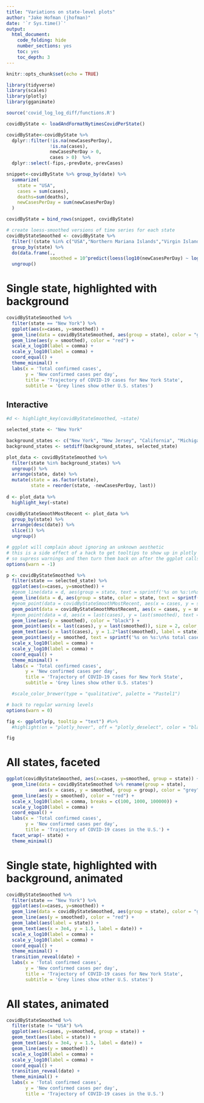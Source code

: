 ```yaml
---
title: "Variations on state-level plots"
author: "Jake Hofman (jhofman)"
date: '`r Sys.time()`'
output:
  html_document:
    code_folding: hide
    number_sections: yes
    toc: yes
    toc_depth: 3
---
```


```r
knitr::opts_chunk$set(echo = TRUE)
```

```r
library(tidyverse)
library(scales)
library(plotly)
library(gganimate)

source('covid_log_log_diff/functions.R')
```

```r
covidByState <- loadAndFormatNytimesCovidPerState()

covidByState<-covidByState %>% 
  dplyr::filter(!is.na(newCasesPerDay), 
                !is.na(cases), 
                newCasesPerDay > 0, 
                cases > 0)  %>%
  dplyr::select(-fips,-prevDate,-prevCases)

snippet<-covidByState %>% group_by(date) %>% 
  summarize(
    state = "USA",
    cases = sum(cases),
    deaths=sum(deaths),
    newCasesPerDay = sum(newCasesPerDay)
  )

covidByState = bind_rows(snippet, covidByState)

# create loess-smoothed versions of time series for each state
covidByStateSmoothed <- covidByState %>%
  filter(!(state %in% c("USA","Northern Mariana Islands","Virgin Islands","Guam"))) %>%
  group_by(state) %>%
  do(data.frame(.,
                smoothed = 10^predict(loess(log10(newCasesPerDay) ~ log10(cases), data = .), .))) %>%
  ungroup()
```

# Single state, highlighted with background
```r
covidByStateSmoothed %>%
  filter(state == "New York") %>%
  ggplot(aes(x=cases, y=smoothed)) +
  geom_line(data = covidByStateSmoothed, aes(group = state), color = "grey") +
  geom_line(aes(y = smoothed), color = "red") +
  scale_x_log10(label = comma) + 
  scale_y_log10(label = comma) +
  coord_equal() +
  theme_minimal() +
  labs(x = 'Total confirmed cases',
       y = 'New confirmed cases per day',
       title = 'Trajectory of COVID-19 cases for New York State',
       subtitle = 'Grey lines show other U.S. states')
```

## Interactive

```r

#d <- highlight_key(covidByStateSmoothed, ~state)

selected_state <- "New York"

background_states <- c("New York", "New Jersey", "California", "Michigan", "Louisiana", "Florida", "Massachusetts", "Illinois", "Pennsylvania", "Washington")
background_states <- setdiff(background_states, selected_state)

plot_data <- covidByStateSmoothed %>%
  filter(state %in% background_states) %>%
  ungroup() %>%
  arrange(state, date) %>%
  mutate(state = as.factor(state),
         state = reorder(state, -newCasesPerDay, last))
  
d <- plot_data %>%
  highlight_key(~state)

covidByStateSmoothMostRecent <- plot_data %>%
  group_by(state) %>%
  arrange(desc(date)) %>%
  slice(1) %>%
  ungroup()

# ggplot will complain about ignoring an unknown aesthetic
# this is a side effect of a hack to get tooltips to show up in plotly
# so supress warnings and then turn them back on after the ggplot calls
options(warn = -1)

p <- covidByStateSmoothed %>%
  filter(state == selected_state) %>%
  ggplot(aes(x=cases, y=smoothed)) +
  #geom_line(data = d, aes(group = state, text = sprintf('%s on %s:\n%s total cases\n%s new cases', state, date, comma(cases), comma(newCasesPerDay))), color = "grey") +
  geom_line(data = d, aes(group = state, color = state, text = sprintf('%s on %s:\n%s total cases\n%s new cases', state, date, comma(cases), comma(newCasesPerDay))), alpha = 0.5) +
  #geom_point(data = covidByStateSmoothMostRecent, aes(x = cases, y = smoothed, group = state), size = 2, color = "grey", alpha = 0.5) +
  geom_point(data = covidByStateSmoothMostRecent, aes(x = cases, y = smoothed, group = state, color = state), size = 2, alpha = 0.5) +
  #geom_point(data = d, aes(x = last(cases), y = last(smoothed), text = sprintf('Foo')), size = 2, color = "red", alpha = 0.5) +
  geom_line(aes(y = smoothed), color = "black") +
  geom_point(aes(x = last(cases), y = last(smoothed)), size = 2, color = "black", alpha = 0.5) +
  geom_text(aes(x = last(cases), y = 1.2*last(smoothed), label = state)) +
  geom_point(aes(y = smoothed, text = sprintf('%s on %s:\n%s total cases\n%s new cases', state, date, comma(cases), comma(newCasesPerDay))), size = 0, alpha = 0) +
  scale_x_log10(label = comma) + 
  scale_y_log10(label = comma) +
  coord_equal() +
  theme_minimal() +
  labs(x = 'Total confirmed cases',
       y = 'New confirmed cases per day',
       title = 'Trajectory of COVID-19 cases for New York State',
       subtitle = 'Grey lines show other U.S. states')

  #scale_color_brewer(type = "qualitative", palette = "Pastel1")

# back to regular warning levels
options(warn = 0)

fig <- ggplotly(p, tooltip = "text") #%>%
  #highlight(on = "plotly_hover", off = "plotly_deselect", color = "black" )

fig
```

# All states, faceted
```r
ggplot(covidByStateSmoothed, aes(x=cases, y=smoothed, group = state)) +
  geom_line(data = covidByStateSmoothed %>% rename(group = state),
            aes(x = cases, y = smoothed, group = group), color = "grey") +
  geom_line(aes(y = smoothed), color = "red") +
  scale_x_log10(label = comma, breaks = c(100, 1000, 100000)) + 
  scale_y_log10(label = comma) +
  coord_equal() +
  labs(x = 'Total confirmed cases',
       y = 'New confirmed cases per day',
       title = 'Trajectory of COVID-19 cases in the U.S.') +
  facet_wrap(~ state) +
  theme_minimal()
```



# Single state, highlighted with background, animated
```r
covidByStateSmoothed %>%
  filter(state == "New York") %>%
  ggplot(aes(x=cases, y=smoothed)) +
  geom_line(data = covidByStateSmoothed, aes(group = state), color = "grey") +
  geom_line(aes(y = smoothed), color = "red") +
  geom_label(aes(label = state)) +
  geom_text(aes(x = 3e4, y = 1.5, label = date)) +
  scale_x_log10(label = comma) + 
  scale_y_log10(label = comma) +
  coord_equal() +
  theme_minimal() +
  transition_reveal(date) +
  labs(x = 'Total confirmed cases',
       y = 'New confirmed cases per day',
       title = 'Trajectory of COVID-19 cases for New York State',
       subtitle = 'Grey lines show other U.S. states')
```

# All states, animated
```r
covidByStateSmoothed %>%
  filter(state != "USA") %>%
  ggplot(aes(x=cases, y=smoothed, group = state)) +
  geom_text(aes(label = state)) +
  geom_text(aes(x = 3e4, y = 1.5, label = date)) +
  geom_line(aes(y = smoothed)) +
  scale_x_log10(label = comma) + 
  scale_y_log10(label = comma) +
  coord_equal() +
  transition_reveal(date) +
  theme_minimal() +
  labs(x = 'Total confirmed cases',
       y = 'New confirmed cases per day',
       title = 'Trajectory of COVID-19 cases in the U.S.')
```
